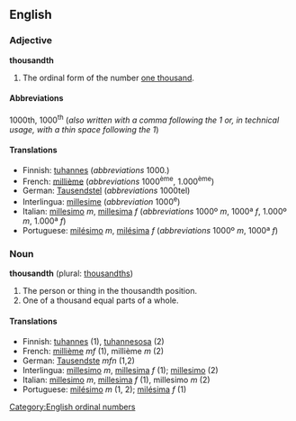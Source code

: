 ==English==

===Adjective===
'''thousandth'''

# The ordinal form of the number [[thousand|one thousand]].

====Abbreviations====
1000th, 1000<sup>th</sup> (''also written with a comma following the 1 or, in technical usage, with a thin space following the 1'')

====Translations====
*Finnish: [[tuhannes]] (''abbreviations'' 1000.)
*French: [[millième]] (''abbreviations'' 1000<sup>ème</sup>, 1.000<sup>ème</sup>)
*German: [[Tausendstel]] (''abbreviations'' 1000tel)
*Interlingua: [[millesime]] (''abbreviation'' 1000<sup>e</sup>)
*Italian: [[millesimo]] ''m'', [[millesima]] ''f'' (''abbreviations'' 1000º ''m'', 1000ª ''f'', 1.000º ''m'', 1.000ª ''f'')
*Portuguese: [[milésimo]] ''m'', [[milésima]] ''f'' (''abbreviations'' 1000º ''m'', 1000ª ''f'')

===Noun===
'''thousandth''' (plural: [[thousandths]])

#The person or thing in the thousandth position.
#One of a thousand equal parts of a whole.

====Translations====
*Finnish: [[tuhannes]] (1), [[tuhannesosa]] (2)
*French: [[millième]] ''mf'' (1), millième ''m'' (2)
*German: [[Tausendste]] ''mfn'' (1,2)
*Interlingua: [[millesimo]] ''m'', [[millesima]] ''f'' (1); [[millesimo]] (2)
*Italian: [[millesimo]] ''m'', [[millesima]] ''f'' (1), millesimo ''m'' (2)
*Portuguese: [[milésimo]] ''m'' (1, 2); [[milésima]] ''f'' (1)

[[Category:English ordinal numbers]]